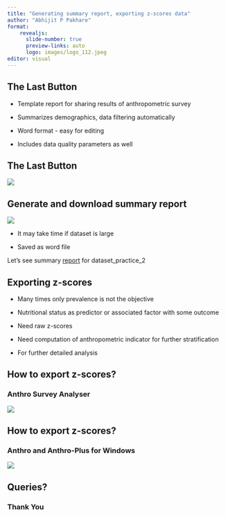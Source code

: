 ```yaml
---
title: "Generating summary report, exporting z-scores data"
author: "Abhijit P Pakhare"
format: 
    revealjs: 
      slide-number: true
      preview-links: auto
      logo: images/logo_112.jpeg
editor: visual
---
```


## The Last Button

-   Template report for sharing results of anthropometric survey

-   Summarizes demographics, data filtering automatically

-   Word format - easy for editing

-   Includes data quality parameters as well

## The Last Button

![](images/1_generating_summary.png)

## Generate and download summary report

![](images/2_generating_summary.png)

-   It may take time if dataset is large

-   Saved as word file

Let's see summary [report](datasets_practice/dataset_practice_2_report.docx) for dataset_practice_2

## Exporting z-scores

-   Many times only prevalence is not the objective

-   Nutritional status as predictor or associated factor with some outcome

-   Need raw z-scores

-   Need computation of anthropometric indicator for further stratification

-   For further detailed analysis

## How to export z-scores?

### Anthro Survey Analyser

![](images/3_export_z_scores.png)

## How to export z-scores?

### Anthro and Anthro-Plus for Windows

![](images/AnthroPlus%20Picture%208%20copy.png)

## Queries?

### Thank You
